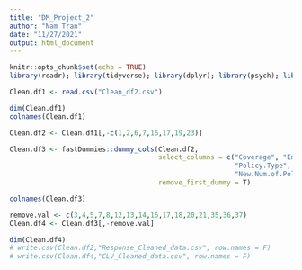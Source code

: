 ---
title: "DM_Project_2"
author: "Nam Tran"
date: "11/27/2021"
output: html_document
---

```{r setup, include=FALSE}
knitr::opts_chunk$set(echo = TRUE)
library(readr); library(tidyverse); library(dplyr); library(psych); library(PerformanceAnalytics); library(skimr); library(dplyr); library(lessR); library(ggplot2); library(gridExtra); library(fastDummies)
```

```{r}
Clean.df1 <- read.csv("Clean_df2.csv")

```

```{r}
dim(Clean.df1)
colnames(Clean.df1)
```

```{r}

Clean.df2 <- Clean.df1[,-c(1,2,6,7,16,17,19,23)]

```

```{r}
Clean.df3 <- fastDummies::dummy_cols(Clean.df2, 
                                     select_columns = c("Coverage", "EmploymentStatus", "Gender", "Location.Code", "Marital.Status",
                                                        "Policy.Type", "Renew.Offer.Type", "Sales.Channel", "Vehicle.Size", "Num.of.Complaints",
                                                        "New.Num.of.Policies", "New.Car.Class","New.Education" ),
                                     remove_first_dummy = T)
```

```{r}
colnames(Clean.df3)
```

```{r}
remove.val <- c(3,4,5,7,8,12,13,14,16,17,18,20,21,35,36,37)
Clean.df4 <- Clean.df3[,-remove.val]

```

```{r}
dim(Clean.df4)
# write.csv(Clean.df2,"Response_Cleaned_data.csv", row.names = F)
# write.csv(Clean.df4,"CLV_Cleaned_data.csv", row.names = F)
```

